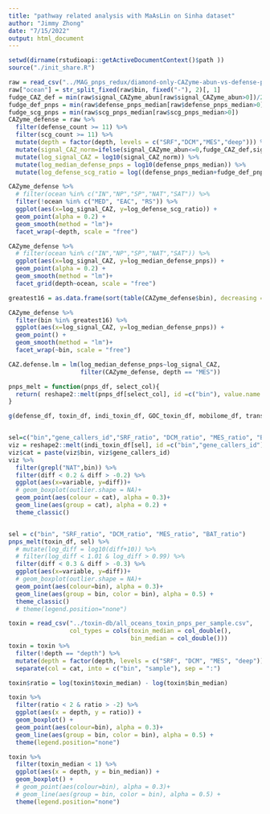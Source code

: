 ```yaml
---
title: "pathway related analysis with MaAsLin on Sinha dataset"
author: "Jimmy Zhong"
date: "7/15/2022"
output: html_document
---
```


```r
setwd(dirname(rstudioapi::getActiveDocumentContext()$path ))
source("./init_share.R")
```

```r
raw = read_csv("../MAG_pnps_redux/diamond-only-CAZyme-abun-vs-defense-pnps.csv")
raw["ocean"] = str_split_fixed(raw$bin, fixed("-"), 2)[, 1]
fudge_CAZ_def = min(raw$signal_CAZyme_abun[raw$signal_CAZyme_abun>0])/2
fudge_def_pnps = min(raw$defense_pnps_median[raw$defense_pnps_median>0])
fudge_scg_pnps = min(raw$scg_pnps_median[raw$scg_pnps_median>0])
CAZyme_defense = raw %>%
  filter(defense_count >= 11) %>%
  filter(scg_count >= 11) %>%
  mutate(depth = factor(depth, levels = c("SRF","DCM","MES","deep"))) %>%
  mutate(signal_CAZ_norm=ifelse(signal_CAZyme_abun<=0,fudge_CAZ_def,signal_CAZyme_abun))%>%
  mutate(log_signal_CAZ = log10(signal_CAZ_norm)) %>%
  mutate(log_median_defense_pnps = log10(defense_pnps_median)) %>%
  mutate(log_defense_scg_ratio = log((defense_pnps_median+fudge_def_pnps)/(scg_pnps_median + fudge_scg_pnps)))

CAZyme_defense %>%
  # filter(ocean %in% c("IN","NP","SP","NAT","SAT")) %>%
  filter(!ocean %in% c("MED", "EAC", "RS")) %>%
  ggplot(aes(x=log_signal_CAZ, y=log_defense_scg_ratio)) +
  geom_point(alpha = 0.2) +
  geom_smooth(method = "lm")+
  facet_wrap(~depth, scale = "free")

CAZyme_defense %>%
  # filter(ocean %in% c("IN","NP","SP","NAT","SAT")) %>%
  ggplot(aes(x=log_signal_CAZ, y=log_median_defense_pnps)) +
  geom_point(alpha = 0.2) +
  geom_smooth(method = "lm")+
  facet_grid(depth~ocean, scale = "free")

greatest16 = as.data.frame(sort(table(CAZyme_defense$bin), decreasing = TRUE)[1:16])$Var1

CAZyme_defense %>%
  filter(bin %in% greatest16) %>%
  ggplot(aes(x=log_signal_CAZ, y=log_median_defense_pnps)) +
  geom_point() +
  geom_smooth(method = "lm")+
  facet_wrap(~bin, scale = "free")

CAZ.defense.lm = lm(log_median_defense_pnps~log_signal_CAZ,
                    filter(CAZyme_defense, depth == "MES"))
```


```r
pnps_melt = function(pnps_df, select_col){
  return( reshape2::melt(pnps_df[select_col], id =c("bin"), value.name = c("diff")) )
}

g(defense_df, toxin_df, indi_toxin_df, GOC_toxin_df, mobilome_df, trans_df) %=% init_MAGs_pnps_depths()


sel=c("bin","gene_callers_id","SRF_ratio", "DCM_ratio", "MES_ratio", "BAT_ratio")
viz = reshape2::melt(indi_toxin_df[sel], id =c("bin","gene_callers_id"), value.name = c("diff"))
viz$cat = paste(viz$bin, viz$gene_callers_id)
viz %>%
  filter(grepl("NAT",bin)) %>%
  filter(diff < 0.2 & diff > -0.2) %>%
  ggplot(aes(x=variable, y=diff))+
  # geom_boxplot(outlier.shape = NA)+
  geom_point(aes(colour = cat), alpha = 0.3)+
  geom_line(aes(group = cat), alpha = 0.2) +
  theme_classic()


sel = c("bin", "SRF_ratio", "DCM_ratio", "MES_ratio", "BAT_ratio")
pnps_melt(toxin_df, sel) %>%
  # mutate(log_diff = log10(diff+10)) %>%
  # filter(log_diff < 1.01 & log_diff > 0.99) %>%
  filter(diff < 0.3 & diff > -0.3) %>%
  ggplot(aes(x=variable, y=diff))+
  # geom_boxplot(outlier.shape = NA)+
  geom_point(aes(colour=bin), alpha = 0.3)+
  geom_line(aes(group = bin, color = bin), alpha = 0.5) +
  theme_classic()
  # theme(legend.position="none")
```

```r
toxin = read_csv("../toxin-db/all_oceans_toxin_pnps_per_sample.csv",
                 col_types = cols(toxin_median = col_double(),
                                  bin_median = col_double()))
toxin = toxin %>% 
  filter(!depth == "depth") %>%
  mutate(depth = factor(depth, levels = c("SRF", "DCM", "MES", "deep"))) %>%
  separate(col = cat, into = c("bin", "sample"), sep = ":")

toxin$ratio = log(toxin$toxin_median) - log(toxin$bin_median)

toxin %>%
  filter(ratio < 2 & ratio > -2) %>%
  ggplot(aes(x = depth, y = ratio)) +
  geom_boxplot() +
  geom_point(aes(colour=bin), alpha = 0.3)+
  geom_line(aes(group = bin, color = bin), alpha = 0.5) +
  theme(legend.position="none")

toxin %>%
  filter(toxin_median < 1) %>%
  ggplot(aes(x = depth, y = bin_median)) +
  geom_boxplot() +
  # geom_point(aes(colour=bin), alpha = 0.3)+
  # geom_line(aes(group = bin, color = bin), alpha = 0.5) +
  theme(legend.position="none")

```












